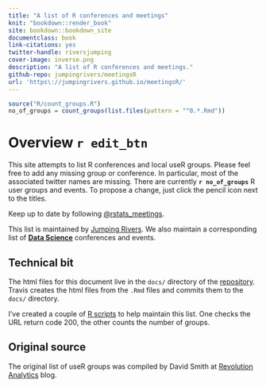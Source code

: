 ```yaml
--- 
title: "A list of R conferences and meetings"
knit: "bookdown::render_book"
site: bookdown::bookdown_site
documentclass: book
link-citations: yes
twitter-handle: riversjumping
cover-image: inverse.png
description: "A list of R conferences and meetings."
github-repo: jumpingrivers/meetingsR
url: 'https\://jumpingrivers.github.io/meetingsR/'
---
```

```r
source("R/count_groups.R")
no_of_groups = count_groups(list.files(pattern = "^0.*.Rmd"))
```

# Overview `r edit_btn`

This site attempts to list R conferences and local useR groups. Please 
feel free to add any missing group or conference. In particular, most of the associated 
twitter names are missing. There are currently __`r no_of_groups`__ R user groups and events. 
To propose a change, just click the pencil icon next to the titles.

Keep up to date by following [\@rstats_meetings](https://twitter.com/rstats_meetings).

This list is maintained by [Jumping Rivers](https://www.jumpingrivers.com). We also maintain a corresponding list of __[Data Science](https://jumpingrivers.github.io/meetingsDS/)__ conferences and events.

## Technical bit 

The html files for this document live in the `docs/` directory of the [repository](https://github.com/jumpingrivers/meetingsR/). Travis
creates the html files from the `.Rmd` files and commits them to the `docs/` directory.

I've created a couple of [R scripts](https://github.com/jumpingrivers/meetingsR/tree/master/R) to help
maintain this list. One checks the URL return code 200, the other counts the number of groups.

## Original source

The original list of useR groups was compiled by David Smith at [Revolution Analytics](http://blog.revolutionanalytics.com/local-r-groups.html) blog.
